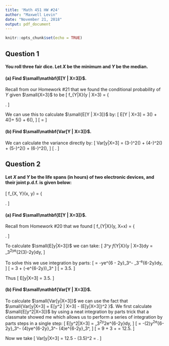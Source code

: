 ---
title: 'Math 451 HW #24'
author: "Maxwell Levin"
date: "November 21, 2018"
output: pdf_document
---

```{r setup, include=FALSE}
knitr::opts_chunk$set(echo = TRUE)
```

## Question 1
#### You roll three fair dice. Let *X* be the minimum and *Y* be the median. 

#### (a) Find $\small\mathbf{E[Y | X=3]}$.

Recall from our Homework #21 that we found the conditional probability of *Y* given $\small{X=3}$ to be
\[
  f_{Y|X}(y | X=3) =
  \left\{
  \begin{array}{ll}
  10/37, &   \text{ if } y = 3; \\
  15/37, &   \text{ if } y = 4; \\
  9/37, &   \text{ if } y = 5; \\
  3/37, &   \text{ if } y = 6; \\
  0, &   \text{ otherwise.} \\
  \end{array}
  \right.
\]

We can use this to calculate $\small{E[Y | X=3]}$ by:
\[
  E[Y | X=3] = 3\left(\frac{10}{37}\right) + 4\left(\frac{15}{37}\right)+ 5\left(\frac{9}{37}\right) + 6\left(\frac{3}{37}\right),
\]
\[
  = \frac{153}{37} \approx 4.135
\]

#### (b) Find $\small\mathbf{Var[Y | X=3]}$.

We can calculate the variance directly by:
\[
  Var[y|X=3] = \left(3-\frac{153}{37}\right)^2\left(\frac{10}{37}\right) + \left(4-\frac{153}{37}\right)^2\left(\frac{15}{37}\right) + \left(5-\frac{153}{37}\right)^2\left(\frac{9}{37}\right) + \left(6-\frac{153}{37}\right)^2\left(\frac{3}{37}\right),
\]
\[
  \approx 0.820.
\]


## Question 2
#### Let *X* and *Y* be the life spans (in hours) of two electronic devices, and their joint p.d.f. is given below:
\[
  f_{X, Y}(x, y) =
  \left\{
  \begin{array}{ll}
  6e^{-x-2y}, & \text{ if } 0 < x < y < \infty; \\
  0, &  \text{ otherwise.} \\
  \end{array}
  \right.
\]

#### (a) Find $\small\mathbf{E[Y | X=3]}$.

Recall from Homework #20 that we found 
\[
  f_{Y|X}(y, X=x) = 
  \left\{
  \begin{array}{ll}
  2e^{2x-2y}, & \text{ if } 0 < x < y < \infty; \\
  0, & \text{ otherwise.} \\
  \end{array}
  \right.
\]

To calculate $\small{E[y|X=3]}$ we can take:
\[
  \int_3^\infty y f_{Y|X}(y | X=3)dy = \int_3^\infty 2ye^{2(3)-2y}dy,
\]

To solve this we use integration by parts:
\[
  = -ye^{6 - 2y}\Big{|}_3^\infty - \int_3^\infty -e^{6-2y}dy,
\]
\[
  = 3 + \left(-\frac{1}{2}e^{6-2y}\right)\Big{|}_3^\infty
\]
\[
  = 3.5.
\]

Thus
\[
  E[y|X=3] = 3.5.
\]


#### (b) Find $\small\mathbf{Var[Y | X=3]}$.

To calculate $\small{Var[y|X=3]}$ we can use the fact that $\small{Var[y|X=3] = E[y^2 | X=3] - (E[y|X=3])^2 }$. We first calculate $\small{E[y^2|X=3]}$ by using a neat integration by parts trick that a classmate showed me which allows us to perform a series of integration by parts steps in a single step:
\[
  E[y^2|X=3] = \int_3^\infty 2y^2e^{6-2y}dy,
\]
\[
  = -\frac{1}{2}(2)y^2e^{6-2y}\Big{|}_3^\infty - \frac{1}{4}(4)ye^{6-2y}\Big{|}_3^\infty - \frac{1}{8}(4)e^{6-2y}\Big{|}_3^\infty,
\]
\[
  = 9 + 3 + \frac{1}{2} = 12.5.
\]

Now we take 
\[
  Var[y|X=3] = 12.5 - (3.5)^2 = \frac{1}{4}.
\]


